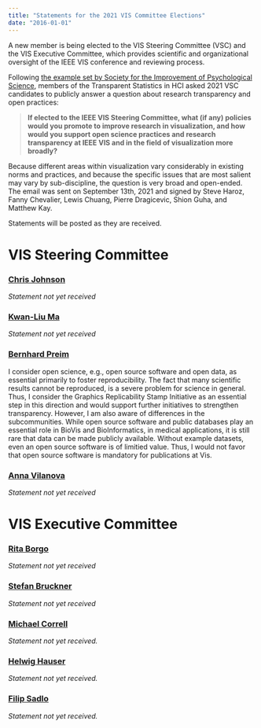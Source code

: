 ```yaml
---
title: "Statements for the 2021 VIS Committee Elections"
date: "2016-01-01"
---
```


A new member is being elected to the VIS Steering Committee (VSC) and the VIS Executive Committee, which provides scientific and organizational oversight of the IEEE VIS conference and reviewing process.

Following [the example set by Society for the Improvement of Psychological Science](https://improvingpsych.org/mission/election-statements/), members of the Transparent Statistics in HCI asked 2021 VSC candidates to publicly answer a question about research transparency and open practices: 

> **If elected to the IEEE VIS Steering Committee, what (if any) policies would you promote to improve research in visualization, and how would you support open science practices and research transparency at IEEE VIS and in the field of visualization more broadly?**

Because different areas within visualization vary considerably in existing norms and practices, and because the specific issues that are most salient may vary by sub-discipline, the question is very broad and open-ended. The email was sent on September 13th, 2021 and signed by Steve Haroz, Fanny Chevalier, Lewis Chuang, Pierre Dragicevic, Shion Guha, and Matthew Kay.

Statements will be posted as they are received.

# VIS Steering Committee

### [Chris Johnson](http://ieeevis.org/year/2021/info/vsc-candidates#chris-johnson)

*Statement not yet received*

### [Kwan-Liu Ma](http://ieeevis.org/year/2021/info/vsc-candidates#kwan-li-uma)

*Statement not yet received*

### [Bernhard Preim](http://ieeevis.org/year/2021/info/vsc-candidates#bernhard-preim)

I consider open science, e.g., open source software and open data, as essential primarily to foster reproducibility. The fact that many scientific results cannot be reproduced, is a severe problem for science in general. Thus, I consider the Graphics Replicability Stamp Initiative as an essential step in this direction and would support further initiatives to strengthen transparency. However, I am also aware of differences in the subcommunities. While open source software and public databases play an essential role in BioVis and BioInformatics, in medical applications, it is still rare that data can be made publicly available. Without example datasets, even an open source software is of limitied value. Thus, I would not favor that open source software is mandatory for publications at Vis.

### [Anna Vilanova](http://ieeevis.org/year/2021/info/vsc-candidates#anna-vilanova)

*Statement not yet received*

# VIS Executive Committee

### [Rita Borgo](http://ieeevis.org/year/2021/info/vec-candidates#rita-borgo)

*Statement not yet received*

### [Stefan Bruckner](http://ieeevis.org/year/2021/info/vec-candidates#stefan-bruckner)

*Statement not yet received*

### [Michael Correll](http://ieeevis.org/year/2021/info/vec-candidates#michael-correll)

*Statement not yet received.*

### [Helwig Hauser](http://ieeevis.org/year/2021/info/vec-candidates#helwig-hauser)

*Statement not yet received.*

### [Filip Sadlo](http://ieeevis.org/year/2021/info/vec-candidates#filip-sadlo)

*Statement not yet received.*\
\
